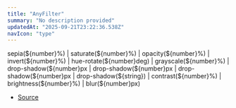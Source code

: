 ```yaml
---
title: "AnyFilter"
summary: "No description provided"
updatedAt: "2025-09-21T23:22:36.538Z"
navIcon: "type"
---
```



sepia(\$\{number}%) \| saturate(\$\{number}%) \| opacity(\$\{number}%) \| invert(\$\{number}%) \| hue\-rotate(\$\{number}deg) \| grayscale(\$\{number}%) \| drop\-shadow(\$\{number}px  \| drop\-shadow(\$\{number}px  \| drop\-shadow(\$\{number}px  \| drop\-shadow(\$\{string}) \| contrast(\$\{number}%) \| brightness(\$\{number}%) \| blur(\$\{number}px)

- [Source](https://github.com/NMMTY/LazyCanvas/blob/ba4be40168e49b0348ae523995fc10eec8149d6c/packages/lazycanvas/src/types/types.d.ts#L72)